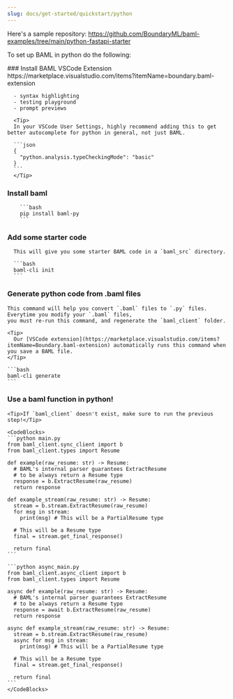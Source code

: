 ```yaml
---
slug: docs/get-started/quickstart/python
---
```


Here's a sample repository:
https://github.com/BoundaryML/baml-examples/tree/main/python-fastapi-starter

To set up BAML in python do the following:

<Steps>
  ### Install BAML VSCode Extension
      https://marketplace.visualstudio.com/items?itemName=boundary.baml-extension

      - syntax highlighting
      - testing playground
      - prompt previews

      <Tip>
      In your VSCode User Settings, highly recommend adding this to get better autocomplete for python in general, not just BAML.

      ```json
      {
        "python.analysis.typeCheckingMode": "basic"
      }
      ```
      </Tip>

### Install baml

        ```bash
        pip install baml-py
        ```

### Add some starter code

      This will give you some starter BAML code in a `baml_src` directory.

      ```bash
      baml-cli init
      ```

### Generate python code from .baml files

    This command will help you convert `.baml` files to `.py` files. Everytime you modify your `.baml` files,
    you must re-run this command, and regenerate the `baml_client` folder.

    <Tip>
      Our [VSCode extension](https://marketplace.visualstudio.com/items?itemName=Boundary.baml-extension) automatically runs this command when you save a BAML file.
    </Tip>

    ```bash
    baml-cli generate
    ```

### Use a baml function in python!

    <Tip>If `baml_client` doesn't exist, make sure to run the previous step!</Tip>

    <CodeBlocks>
    ```python main.py
    from baml_client.sync_client import b
    from baml_client.types import Resume

    def example(raw_resume: str) -> Resume:
      # BAML's internal parser guarantees ExtractResume
      # to be always return a Resume type
      response = b.ExtractResume(raw_resume)
      return response

    def example_stream(raw_resume: str) -> Resume:
      stream = b.stream.ExtractResume(raw_resume)
      for msg in stream:
        print(msg) # This will be a PartialResume type

      # This will be a Resume type
      final = stream.get_final_response()

      return final
    ```

    ```python async_main.py
    from baml_client.async_client import b
    from baml_client.types import Resume

    async def example(raw_resume: str) -> Resume:
      # BAML's internal parser guarantees ExtractResume
      # to be always return a Resume type
      response = await b.ExtractResume(raw_resume)
      return response

    async def example_stream(raw_resume: str) -> Resume:
      stream = b.stream.ExtractResume(raw_resume)
      async for msg in stream:
        print(msg) # This will be a PartialResume type

      # This will be a Resume type
      final = stream.get_final_response()

      return final
    ```
    </CodeBlocks>

</Steps>
